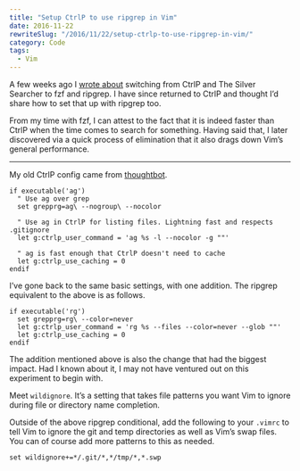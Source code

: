 ```yaml
---
title: "Setup CtrlP to use ripgrep in Vim"
date: 2016-11-22
rewriteSlug: "/2016/11/22/setup-ctrlp-to-use-ripgrep-in-vim/"
category: Code
tags:
  - Vim
---
```


A few weeks ago I [wrote about](http://elliotekj.com/2016/10/30/using-ripgrep-and-fzf-instead-of-the-silver-searcher-and-ctrlp/) switching from CtrlP and The Silver Searcher to fzf and ripgrep. I have since returned to CtrlP and thought I’d share how to set that up with ripgrep too.

From my time with fzf, I can attest to the fact that it is indeed faster than CtrlP when the time comes to search for something. Having said that, I later discovered via a quick process of elimination that it also drags down Vim’s general performance.

* * *

My old CtrlP config came from [thoughtbot](https://robots.thoughtbot.com/faster-grepping-in-vim).

```vim
if executable('ag')
  " Use ag over grep
  set grepprg=ag\ --nogroup\ --nocolor

  " Use ag in CtrlP for listing files. Lightning fast and respects .gitignore
  let g:ctrlp_user_command = 'ag %s -l --nocolor -g ""'

  " ag is fast enough that CtrlP doesn't need to cache
  let g:ctrlp_use_caching = 0
endif
```

I’ve gone back to the same basic settings, with one addition. The ripgrep equivalent to the above is as follows.

```vim
if executable('rg')
  set grepprg=rg\ --color=never
  let g:ctrlp_user_command = 'rg %s --files --color=never --glob ""'
  let g:ctrlp_use_caching = 0
endif
```

The addition mentioned above is also the change that had the biggest impact. Had I known about it, I may not have ventured out on this experiment to begin with.

Meet `wildignore`. It’s a setting that takes file patterns you want Vim to ignore during file or directory name completion.

Outside of the above ripgrep conditional, add the following to your `.vimrc` to tell Vim to ignore the git and temp directories as well as Vim’s swap files. You can of course add more patterns to this as needed.

```vim
set wildignore+=*/.git/*,*/tmp/*,*.swp
```
  